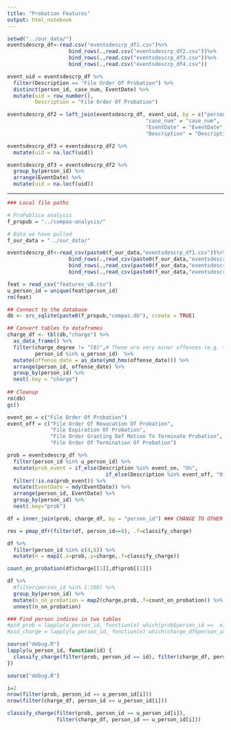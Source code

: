 ```yaml
---
title: "Probation Features"
output: html_notebook
---
```


```r
setwd("../our_data/")
eventsdescrp_df<-read.csv("eventsdescrp_df1.csv")%>%
                    bind_rows(.,read.csv("eventsdescrp_df2.csv"))%>%
                    bind_rows(.,read.csv("eventsdescrp_df3.csv"))%>%
                    bind_rows(.,read.csv("eventsdescrp_df4.csv"))
```

```r
event_uid = eventsdescrp_df %>%
  filter(Description == "File Order Of Probation") %>%
  distinct(person_id, case_num, EventDate) %>%
  mutate(uid = row_number(), 
         Description = "File Order Of Probation")

eventsdescrp_df2 = left_join(eventsdescrp_df, event_uid, by = c("person_id" = "person_id", 
                                             "case_num" = "case_num",
                                             "EventDate" = "EventDate",
                                             "Description" = "Description"))
```

```r
eventsdescrp_df3 = eventsdescrp_df2 %>%
  mutate(uid = na.locf(uid))
```


```r
eventsdescrp_df3 = eventsdescrp_df2 %>%
  group_by(person_id) %>%
  arrange(EventDate) %>%
  mutate(uid = na.locf(uid))
```

----------------------

```r
### Local file paths

# ProPublica analysis
f_propub = "../compas-analysis/"

# Data we have pulled
f_our_data = "../our_data/"
```


```r
eventsdescrp_df<-read_csv(paste0(f_our_data,"eventsdescrp_df1.csv"))%>%
                    bind_rows(.,read_csv(paste0(f_our_data,"eventsdescrp_df2.csv"))) %>%
                    bind_rows(.,read_csv(paste0(f_our_data,"eventsdescrp_df3.csv"))) %>%
                    bind_rows(.,read_csv(paste0(f_our_data,"eventsdescrp_df4.csv")))
```



```r
feat = read_csv("features_vB.csv")
u_person_id = unique(feat$person_id)
rm(feat)
```

```r
## Connect to the database
db <- src_sqlite(paste0(f_propub,"compas.db"), create = TRUE)

## Convert tables to dataframes
charge_df <- tbl(db,"charge") %>%
  as_data_frame() %>%
  filter(charge_degree != "(0)",# These are very minor offenses (e.g. traffic tickets). We will never use them.
         person_id %in% u_person_id)  %>% 
  mutate(offense_date = as_date(ymd_hms(offense_date))) %>%
  arrange(person_id, offense_date) %>%
  group_by(person_id) %>%
  nest(.key = "charge")
  
## Cleanup
rm(db)
gc()
```


```r
event_on = c("File Order Of Probation")
event_off = c("File Order Of Revocation Of Probation",
              "File Expiration Of Probation",
              "File Order Granting Def Motion To Terminate Probation",
              "File Order Of Termination Of Probation")

prob = eventsdescrp_df %>% 
  filter(person_id %in% u_person_id) %>%
  mutate(prob_event = if_else(Description %in% event_on, "On",
                                if_else(Description %in% event_off, "Off", as.character(NA)))) %>%
  filter(!is.na(prob_event)) %>%
  mutate(EventDate = mdy(EventDate)) %>%
  arrange(person_id, EventDate) %>%
  group_by(person_id) %>%
  nest(.key="prob")
```

```r
df = inner_join(prob, charge_df, by = "person_id") ### CHANGE TO OTHER TYPE OF JOIN I THINK
```


```r
res = pmap_dfr(filter(df, person_id==8), .f=classify_charge)
```



```r
df %>%
  filter(person_id %in% c(4,8)) %>%
  mutate(n = map2(.x=prob,.y=charge,.f=classify_charge))
```

```r
count_on_probation(df$charge[[1]],df$prob[[1]])
```


```r
df %>%
  #filter(person_id %in% 1:100) %>%
  group_by(person_id) %>%
  mutate(n_on_probation = map2(charge,prob,.f=count_on_probation)) %>%
  unnest(n_on_probation)
```


```r
### Find person indices in two tables
#pid_prob = lapply(u_person_id, function(x) which(prob$person_id ==  x))
#pid_charge = lapply(u_person_id, function(x) which(charge_df$person_id ==  x))
```


```r
source("debug.R")
lapply(u_person_id, function(id) {
  classify_charge(filter(prob, person_id == id), filter(charge_df, person_id == id))
})
```


```r
source("debug.R")

i=2
nrow(filter(prob, person_id == u_person_id[i]))
nrow(filter(charge_df, person_id == u_person_id[i]))

classify_charge(filter(prob, person_id == u_person_id[i]),
                filter(charge_df, person_id == u_person_id[i]))
```






